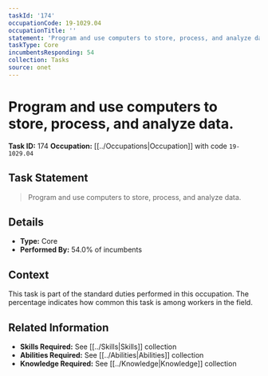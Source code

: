 ```yaml
---
taskId: '174'
occupationCode: 19-1029.04
occupationTitle: ''
statement: 'Program and use computers to store, process, and analyze data.'
taskType: Core
incumbentsResponding: 54
collection: Tasks
source: onet
---
```

# Program and use computers to store, process, and analyze data.

**Task ID:** 174
**Occupation:** [[../Occupations|Occupation]] with code `19-1029.04`

## Task Statement

> Program and use computers to store, process, and analyze data.

## Details

- **Type:** Core
- **Performed By:** 54.0% of incumbents

## Context

This task is part of the standard duties performed in this occupation. The percentage indicates how common this task is among workers in the field.

## Related Information

- **Skills Required:** See [[../Skills|Skills]] collection
- **Abilities Required:** See [[../Abilities|Abilities]] collection
- **Knowledge Required:** See [[../Knowledge|Knowledge]] collection
